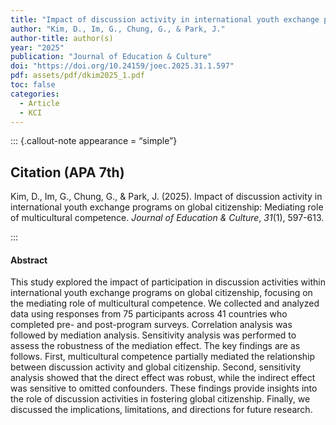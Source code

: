 ```yaml
---
title: "Impact of discussion activity in international youth exchange programs on global citizenship: Mediating role of multicultural competence"
author: "Kim, D., Im, G., Chung, G., & Park, J."
author-title: author(s)
year: "2025"
publication: "Journal of Education & Culture"
doi: "https://doi.org/10.24159/joec.2025.31.1.597"
pdf: assets/pdf/dkim2025_1.pdf
toc: false
categories:
  - Article
  - KCI
---
```


::: {.callout-note appearance = "simple"}

## Citation (APA 7th)

Kim, D., Im, G., Chung, G., & Park, J. (2025). Impact of discussion activity in international youth exchange programs on global citizenship: Mediating role of multicultural competence. *Journal of Education & Culture*, *31*(1), 597-613.

:::

#### Abstract

This study explored the impact of participation in discussion activities within international youth exchange programs on global citizenship, focusing on the mediating role of multicultural competence. We collected and analyzed data using responses from 75 participants across 41 countries who completed pre- and post-program surveys. Correlation analysis was followed by mediation analysis. Sensitivity analysis was performed to assess the robustness of the mediation effect. The key findings are as follows. First, multicultural competence partially mediated the relationship between discussion activity and global citizenship. Second, sensitivity analysis showed that the direct effect was robust, while the indirect effect was sensitive to omitted confounders. These findings provide insights into the role of discussion activities in fostering global citizenship. Finally, we discussed the implications, limitations, and directions for future research.
